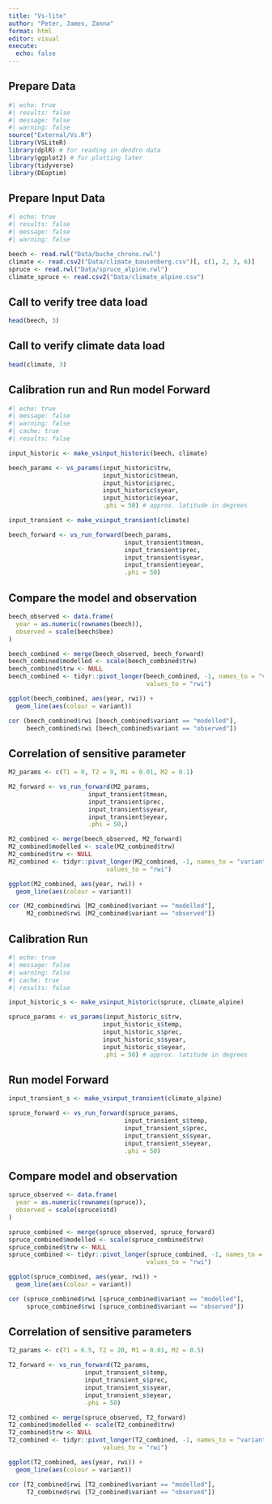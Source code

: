 ```yaml
---
title: "Vs-lite"
author: "Peter, James, Zanna"
format: html
editor: visual
execute: 
  echo: false
---
```


## Prepare Data

```r
#| echo: true
#| results: false
#| message: false
#| warning: false
source("External/Vs.R")
library(VSLiteR)
library(dplR) # for reading in dendro data
library(ggplot2) # for plotting later
library(tidyverse)
library(DEoptim)
```

## Prepare Input Data

```r
#| echo: true
#| results: false
#| message: false
#| warning: false

beech <- read.rwl("Data/buche_chrono.rwl")
climate <- read.csv2("Data/climate_bausenberg.csv")[, c(1, 2, 3, 6)]
spruce <- read.rwl("Data/spruce_alpine.rwl")
climate_spruce <- read.csv2("Data/climate_alpine.csv")
```

## Call to verify tree data load

```r
head(beech, 3)
```

## Call to verify climate data load

```r
head(climate, 3)
```

## Calibration run and Run model Forward

```r
#| echo: true
#| message: false
#| warning: false
#| cache: true
#| results: false

input_historic <- make_vsinput_historic(beech, climate)

beech_params <- vs_params(input_historic$trw,
                          input_historic$tmean,
                          input_historic$prec,
                          input_historic$syear,
                          input_historic$eyear,
                          .phi = 50) # approx. latitude in degrees

input_transient <- make_vsinput_transient(climate)

beech_forward <- vs_run_forward(beech_params,
                                input_transient$tmean,
                                input_transient$prec,
                                input_transient$syear,
                                input_transient$eyear,
                                .phi = 50)
```

## Compare the model and observation

```r
beech_observed <- data.frame(
  year = as.numeric(rownames(beech)),
  observed = scale(beech$bee)
)

beech_combined <- merge(beech_observed, beech_forward)
beech_combined$modelled <- scale(beech_combined$trw)
beech_combined$trw <- NULL
beech_combined <- tidyr::pivot_longer(beech_combined, -1, names_to = "variant",
                                      values_to = "rwi")

ggplot(beech_combined, aes(year, rwi)) +
  geom_line(aes(colour = variant))

cor (beech_combined$rwi [beech_combined$variant == "modelled"], 
     beech_combined$rwi [beech_combined$variant == "observed"])
```

## Correlation of sensitive parameter

```r
M2_params <- c(T1 = 0, T2 = 9, M1 = 0.01, M2 = 0.1)

M2_forward <- vs_run_forward(M2_params,
                      input_transient$tmean,
                      input_transient$prec,
                      input_transient$syear,
                      input_transient$eyear,
                      .phi = 50,)

M2_combined <- merge(beech_observed, M2_forward)
M2_combined$modelled <- scale(M2_combined$trw)
M2_combined$trw <- NULL
M2_combined <- tidyr::pivot_longer(M2_combined, -1, names_to = "variant",
                           values_to = "rwi")

ggplot(M2_combined, aes(year, rwi)) +
  geom_line(aes(colour = variant))

cor (M2_combined$rwi [M2_combined$variant == "modelled"], 
     M2_combined$rwi [M2_combined$variant == "observed"])

```

## Calibration Run 

```r
#| echo: true
#| message: false
#| warning: false
#| cache: true
#| results: false

input_historic_s <- make_vsinput_historic(spruce, climate_alpine)

spruce_params <- vs_params(input_historic_s$trw,
                          input_historic_s$temp,
                          input_historic_s$prec,
                          input_historic_s$syear,
                          input_historic_s$eyear,
                          .phi = 50) # approx. latitude in degrees
```


## Run model Forward

```r
input_transient_s <- make_vsinput_transient(climate_alpine)

spruce_forward <- vs_run_forward(spruce_params,
                                input_transient_s$temp,
                                input_transient_s$prec,
                                input_transient_s$syear,
                                input_transient_s$eyear,
                                .phi = 50)
```


## Compare model and observation

```r
spruce_observed <- data.frame(
  year = as.numeric(rownames(spruce)),
  observed = scale(spruce$std)
)

spruce_combined <- merge(spruce_observed, spruce_forward)
spruce_combined$modelled <- scale(spruce_combined$trw)
spruce_combined$trw <- NULL
spruce_combined <- tidyr::pivot_longer(spruce_combined, -1, names_to = "variant",
                                      values_to = "rwi")

ggplot(spruce_combined, aes(year, rwi)) +
  geom_line(aes(colour = variant))

cor (spruce_combined$rwi [spruce_combined$variant == "modelled"], 
     spruce_combined$rwi [spruce_combined$variant == "observed"])

```


## Correlation of sensitive parameters 

```r
T2_params <- c(T1 = 6.5, T2 = 20, M1 = 0.01, M2 = 0.5)

T2_forward <- vs_run_forward(T2_params,
                     input_transient_s$temp,
                     input_transient_s$prec,
                     input_transient_s$syear,
                     input_transient_s$eyear,
                     .phi = 50)

T2_combined <- merge(spruce_observed, T2_forward)
T2_combined$modelled <- scale(T2_combined$trw)
T2_combined$trw <- NULL
T2_combined <- tidyr::pivot_longer(T2_combined, -1, names_to = "variant",
                          values_to = "rwi")

ggplot(T2_combined, aes(year, rwi)) +
  geom_line(aes(colour = variant))

cor (T2_combined$rwi [T2_combined$variant == "modelled"], 
     T2_combined$rwi [T2_combined$variant == "observed"])

```

